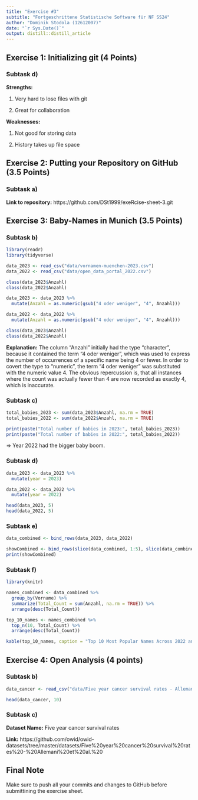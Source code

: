 ```yaml
---
title: "Exercise #3"
subtitle: "Fortgeschrittene Statistische Software für NF SS24"
author: "Dominik Stodola (12612007)"
date: "`r Sys.Date()`"
output: distill::distill_article
---
```



## Exercise 1: Initializing git (4 Points)

### Subtask d) 

**Strengths:**

1. Very hard to lose files with git

2. Great for collaboration


**Weaknesses:**

1. Not good for storing data

2. History takes up file space



## Exercise 2: Putting your Repository on GitHub (3.5 Points)

### Subtask a) 

**Link to repository:** https://github.com/DSt1999/exeRcise-sheet-3.git



## Exercise 3: Baby-Names in Munich (3.5 Points)


### Subtask b)


```r
library(readr)
library(tidyverse)

data_2023 <- read_csv("data/vornamen-muenchen-2023.csv")
data_2022 <- read_csv("data/open_data_portal_2022.csv")

class(data_2023$Anzahl)
class(data_2022$Anzahl)

data_2023 <- data_2023 %>%
  mutate(Anzahl = as.numeric(gsub("4 oder weniger", "4", Anzahl)))

data_2022 <- data_2022 %>%
  mutate(Anzahl = as.numeric(gsub("4 oder weniger", "4", Anzahl)))

class(data_2023$Anzahl)
class(data_2022$Anzahl)
```

**Explanation:** The column "Anzahl" initially had the type "character", because it contained the term "4 oder weniger", which was used to express the number of occurrences of a specific name being 4 or fewer. In order to covert the type to "numeric", the term "4 oder weniger" was substituted with the numeric value 4. The obvious repercussion is, that all instances where the count was actually fewer than 4 are now recorded as exactly 4, which is inaccurate.

### Subtask c)

```r
total_babies_2023 <- sum(data_2023$Anzahl, na.rm = TRUE)
total_babies_2022 <- sum(data_2022$Anzahl, na.rm = TRUE)

print(paste("Total number of babies in 2023:", total_babies_2023))
print(paste("Total number of babies in 2022:", total_babies_2022))
```

=> Year 2022 had the bigger baby boom.


### Subtask d)

```r
data_2023 <- data_2023 %>%
  mutate(year = 2023)

data_2022 <- data_2022 %>%
  mutate(year = 2022)

head(data_2023, 5)
head(data_2022, 5)
```


### Subtask e)

```r
data_combined <- bind_rows(data_2023, data_2022)

showCombined <- bind_rows(slice(data_combined, 1:5), slice(data_combined, 4290:4295))
print(showCombined)
```

### Subtask f)

```r
library(knitr)

names_combined <- data_combined %>%
  group_by(Vorname) %>%
  summarize(Total_Count = sum(Anzahl, na.rm = TRUE)) %>%
  arrange(desc(Total_Count))

top_10_names <- names_combined %>%
  top_n(10, Total_Count) %>%
  arrange(desc(Total_Count))

kable(top_10_names, caption = "Top 10 Most Popular Names Across 2022 and 2023")
```


## Exercise 4: Open Analysis (4 points)


### Subtask b)

```r
data_cancer <- read_csv("data/Five year cancer survival rates - Allemani et al..csv")

head(data_cancer, 10)
```


### Subtask c)

**Dataset Name:** Five year cancer survival rates

**Link:** https://github.com/owid/owid-datasets/tree/master/datasets/Five%20year%20cancer%20survival%20rates%20-%20Allemani%20et%20al.%20


## Final Note

Make sure to push all your commits and changes to GitHub before
submittining the exercise sheet.
